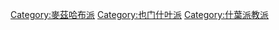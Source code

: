 [[Category:麥茲哈布派|Category:麥茲哈布派]]
[[Category:也门什叶派|Category:也门什叶派]]
[[Category:什葉派教派|Category:什葉派教派]]